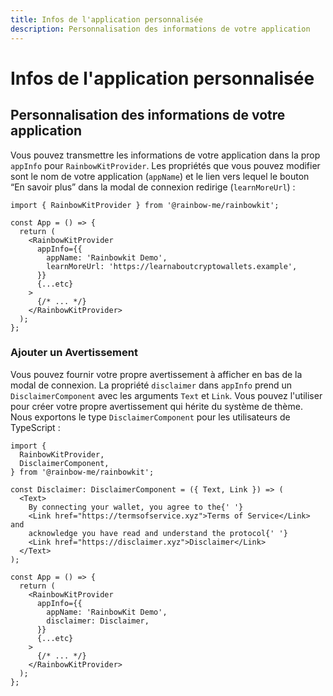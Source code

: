```yaml
---
title: Infos de l'application personnalisée
description: Personnalisation des informations de votre application
---
```


# Infos de l'application personnalisée

## Personnalisation des informations de votre application

Vous pouvez transmettre les informations de votre application dans la prop `appInfo` pour `RainbowKitProvider`. Les propriétés que vous pouvez modifier sont le nom de votre application (`appName`) et le lien vers lequel le bouton “En savoir plus” dans la modal de connexion redirige (`learnMoreUrl`) :

```tsx
import { RainbowKitProvider } from '@rainbow-me/rainbowkit';

const App = () => {
  return (
    <RainbowKitProvider
      appInfo={{
        appName: 'Rainbowkit Demo',
        learnMoreUrl: 'https://learnaboutcryptowallets.example',
      }}
      {...etc}
    >
      {/* ... */}
    </RainbowKitProvider>
  );
};
```

### Ajouter un Avertissement

Vous pouvez fournir votre propre avertissement à afficher en bas de la modal de connexion. La propriété `disclaimer` dans `appInfo` prend un `DisclaimerComponent` avec les arguments `Text` et `Link`. Vous pouvez l'utiliser pour créer votre propre avertissement qui hérite du système de thème. Nous exportons le type `DisclaimerComponent` pour les utilisateurs de TypeScript :

```tsx
import {
  RainbowKitProvider,
  DisclaimerComponent,
} from '@rainbow-me/rainbowkit';

const Disclaimer: DisclaimerComponent = ({ Text, Link }) => (
  <Text>
    By connecting your wallet, you agree to the{' '}
    <Link href="https://termsofservice.xyz">Terms of Service</Link> and
    acknowledge you have read and understand the protocol{' '}
    <Link href="https://disclaimer.xyz">Disclaimer</Link>
  </Text>
);

const App = () => {
  return (
    <RainbowKitProvider
      appInfo={{
        appName: 'RainbowKit Demo',
        disclaimer: Disclaimer,
      }}
      {...etc}
    >
      {/* ... */}
    </RainbowKitProvider>
  );
};
```
